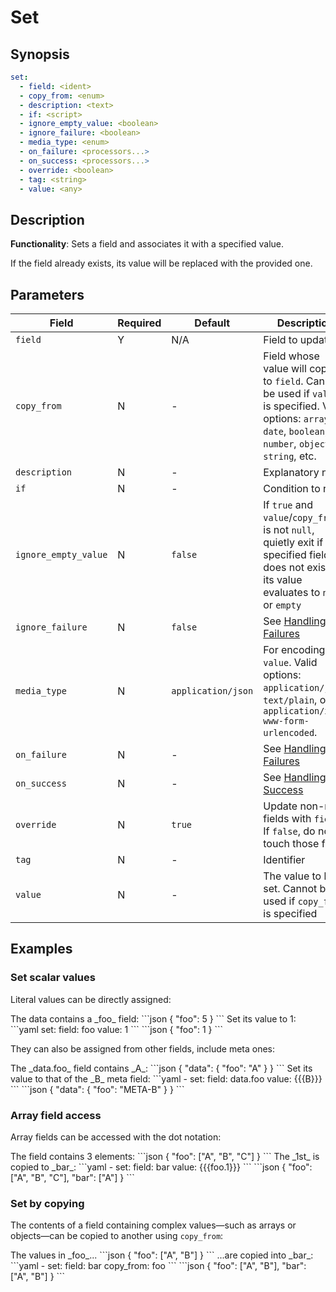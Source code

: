 # Set

## Synopsis

```yaml {2}
set:
  - field: <ident>
  - copy_from: <enum>
  - description: <text>
  - if: <script>
  - ignore_empty_value: <boolean>
  - ignore_failure: <boolean>
  - media_type: <enum>
  - on_failure: <processors...>
  - on_success: <processors...>
  - override: <boolean>
  - tag: <string>
  - value: <any>
```

## Description

**Functionality**: Sets a field and associates it with a specified value.

If the field already exists, its value will be replaced with the provided one.

## Parameters

|Field|Required|Default|Description|
|---|---|---|---|
|`field`|Y|N/A|Field to update|
|`copy_from`|N|-|Field whose value will copied to `field`. Cannot be used if `value` is specified. Valid options: `array`, `date`, `boolean`, `number`, `object`, `string`, etc.|
|`description`|N|-|Explanatory note|
|`if`|N|-|Condition to run|
|`ignore_empty_value`|N|`false`|If `true` and `value`/`copy_from` is not `null`, quietly exit if specified field does not exist or its value evaluates to `null` or `empty`|
|`ignore_failure`|N|`false`|See [Handling Failures](../handling-failures.mdx)|
|`media_type`|N|`application/json`|For encoding `value`. Valid options: `application/json`, `text/plain`, or `application/x-www-form-urlencoded`.|
|`on_failure`|N|-|See [Handling Failures](../handling-failures.mdx)|
|`on_success`|N|-|See [Handling Success](../handling-success.mdx)|
|`override`|N|`true`|Update non-null fields with `field`. If `false`, do not touch those fields|
|`tag`|N|-|Identifier|
|`value`|N|-|The value to be set. Cannot be used if `copy_from` is specified|

## Examples

### Set scalar values

Literal values can be directly assigned:

<ExampleGrid>
  <CommentCol>
    The data contains a _foo_ field:
  </CommentCol>
  <CodeCol>
    ```json
    {
      "foo": 5
    }
    ```
  </CodeCol>

  <CommentCol>
    Set its value to 1:
  </CommentCol>
  <CodeCol>
    ```yaml
    set:
      field: foo
      value: 1
    ```
    ```json
    {
      "foo": 1
    }
    ```
  </CodeCol>
</ExampleGrid>

They can also be assigned from other fields, include meta ones:

<ExampleGrid>
  <CommentCol>
    The _data.foo_ field contains _A_:
  </CommentCol>
  <CodeCol>
    ```json
    {
      "data": {
        "foo": "A"
      }
    }
    ```
  </CodeCol>

  <CommentCol>
    Set its value to that of the _B_ meta field:
  </CommentCol>
  <CodeCol>
    ```yaml
    - set:
      field: data.foo
      value: {{{B}}}
    ```
    ```json
    {
      "data": {
        "foo": "META-B"
      }
    }
    ```
  </CodeCol>
</ExampleGrid>

### Array field access

Array fields can be accessed with the dot notation:

<ExampleGrid>
  <CommentCol>
    The field contains 3 elements:
  </CommentCol>
  <CodeCol>
    ```json
    {
      "foo": ["A", "B", "C"]
    }
    ```
  </CodeCol>
  <CommentCol>
    The _1st_ is copied to _bar_:
  </CommentCol>
  <CodeCol>
    ```yaml
    - set:
      field: bar
      value: {{{foo.1}}}
    ```
    ```json
    {
      "foo": ["A", "B", "C"],
      "bar": ["A"]
    }
    ```
  </CodeCol>
</ExampleGrid>

### Set by copying

The contents of a field containing complex values&mdash;such as arrays or objects&mdash;can be copied to another using `copy_from`:

<ExampleGrid>
  <CommentCol>
    The values in _foo_...
  </CommentCol>
  <CodeCol>
    ```json
    {
      "foo": ["A", "B"]
    }
    ```
  </CodeCol>
  <CommentCol>
    ...are copied into _bar_:
  </CommentCol>
  <CodeCol>
    ```yaml
    - set:
      field: bar
      copy_from: foo
    ```
    ```json
    {
      "foo": ["A", "B"],
      "bar": ["A", "B"]
    }
    ```
  </CodeCol>
</ExampleGrid>

